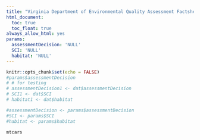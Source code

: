 ```yaml
---
title: "Virginia Department of Environmental Quality Assessment Factsheet"
html_document:
  toc: true
  toc_float: true
always_allow_html: yes
params:
  assessmentDecision: 'NULL'
  SCI: 'NULL'
  habitat: 'NULL'
---
```


<style>
  .col2 {
    columns: 2 200px;         /* number of columns and width in pixels*/
    -webkit-columns: 2 200px; /* chrome, safari */
    -moz-columns: 2 200px;    /* firefox */
  }
</style>

```r
knitr::opts_chunk$set(echo = FALSE)
#params$assessmentDecision
# # for testing
# assessmentDecision1 <- dat$assessmentDecision
# SCI1 <- dat$SCI
# habitat1 <- dat$habitat

#assessmentDecision <- params$assessmentDecision
#SCI <- params$SCI
#habitat <- params$habitat
```

```r
mtcars
```

